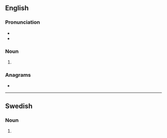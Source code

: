 ==English==

===Pronunciation===
* {{IPA|en|/ˈæksəlz/}}
* {{homophones|en|axles}}

===Noun===
{{head|en|noun form}}

# {{plural of|en|axel}}

===Anagrams===
* {{anagrams|en|a=aelsx|Laxes|Lexas|axles|laxes}}

----

==Swedish==

===Noun===
{{head|sv|noun form}}

# {{sv-noun-form-indef-gen|axel}}